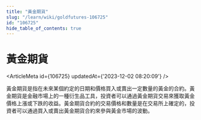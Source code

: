 ```yaml
---
title: "黃金期貨"
slug: "/learn/wiki/goldfutures-106725"
id: "106725"
hide_table_of_contents: true
---
```



# 黃金期貨

<ArticleMeta id={106725} updatedAt={'2023-12-02 08:20:09'} />
<div className='border-solid border-b border-t-0 my-4 border-[var(--ifm-color-gray-300)]' />

黃金期貨是指在未來某個約定的日期和價格買入或賣出一定數量的黃金的合約。黃金期貨是金融市場上的一種衍生品工具，投資者可以通過黃金期貨交易來獲取黃金價格上漲或下跌的收益。黃金期貨合約的交易價格和數量是在交易所上確定的，投資者可以通過買入或賣出黃金期貨合約來參與黃金市場的波動。
